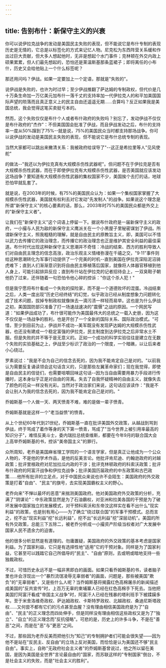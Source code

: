 ```yaml
---
---
---
```

title: 告别布什：新保守主义的兴衰
---



你可以说伊拉克战争的发动是美国民主失败的表现，但不能说它是布什专制的表现历史是无情的，它总是以标签化的方式来记忆人物。尼克松为东西阵营关系缓和作出过巨大贡献，但大多人想起他时，无非是想起个水门事件；克林顿在外交内政上硕果累累，但人们最先想起的，恐怕还是莱温斯基那条蓝裙子；即将离任的小布什，历史又会给他贴上一个什么标签呢？

那还用问吗？伊战。如果一定要加上一个定语，那就是"失败的"。

说伊战是失败的，也许为时过早；至少伊战推翻了萨达姆的专制政权，但代价是几十万条生命加一万亿美元加布什一落千丈的支持率加一代伊拉克人的和平加美国国际声望的陨落而且真正意义上的民主自由还遥遥无期……合算吗？反正如果我是美国总统，我会觉得这笔买卖挺亏本的。

然而，这个失败仅仅是布什个人或者布什政府的失败吗？别忘了，发动伊战不仅仅是布什政府的"杰作"：不但美国国会批准了伊战，而且伊战发动之后，布什的支持率一度从50%蹿到了75%--就是说，75%的美国民众当时都支持那场战争。你可以说伊战的发动是美国民主失败的表现，但不能说它是布什总统专制的表现。

当然大家都可以跳出来撇清关系：我被政府给误导了"--这正是希拉里等人"见风使舵"

的做法--"我还以为伊拉克真有大规模杀伤性武器呢"。但问题不在于伊拉克是否有大规模杀伤性武器，而在于即使伊拉克有大规模杀伤性武器，是否美国就应该发动这场战争？要知道有大规模杀伤性武器的集权国家不少，美国挨个去打的话，地球恐怕早就乱套了。

就是说，在2003年的时候，有75%的美国民众认为：如果一个集权国家掌握了大规模杀伤性武器，美国就有权利去对它发动"先发制人"的战争。如果说这个理念是所谓"新保守主义"的核心要素的话，那么，2003年时75%的美国民众都是外交上的"新保守主义者"。

让我们在"新保守主义"这个词语上停留一下。据说布什政府是一届新保守主义的政府，一小撮与人民为敌的新保守主义鹰派关在一个小黑屋子里秘密谋划了伊战。所谓新保守主义，照我粗糙的理解，就是自由民主的原教旨主义，即，美国可以不惜以武力去传播它的政治理念，而传播它的政治理念也正是维护其安全利益的最佳渠道。布什时代出现这种新保守主义思潮并不奇怪：冷战的结束、西方的胜利导致人们对自由民主理念的信念高涨，政治乐观主义情绪弥漫在千禧之交，"9·11"事件则给这种思潮转化为军事行动提供了一个完美的时机--直到美国在伊拉克深陷泥沼骑虎难下；直到人们渐渐意识到将自由民主移植落后国家，就像将人体器官移植到他人身上，可能引起排异反应；直到布什站在伊拉克的记者招待会上，一双臭鞋子朝他扔了过来，还伴随着一句恐怕令他心碎的控诉："你这个杀人犯！"

但是我宁愿将布什看成一个失败的探险家，而不是一个道德败坏的混蛋。冷战结束之后，人类一度出现"历史已经终结"的幻觉，似乎政治已经从制度想象力问题转化成了技术问题，拔掉专制政权就像抹去一滴污渍一样轻而易举。这也是为什么伊战之初，美国国防部只准备了打一场速战速决的"震慑"之战的原因。一个网民写道："如果伊战成功了，布什很可能作为美国最伟大的总统之一载入史册，因为这不仅仅是一场战争的胜利，也是开创了一个全新的国际关系、国际政治模式。"可惜，至少到目前为止，伊战并不成功--美军既没有发现萨达姆的大规模杀伤性武器，也还没有建成一个稳定富强的伊拉克，民主制度到达伊拉克之后非常水土不服。但是失败的并不等于是无意义的。正如一个成功的科学实验往往是建立在无数个失败的实验基础之上，伊战至少标识了政治的一个限度，一个暗礁，以让后来者小心绕过。

罗素说过："我是不会为自己的信念去死的，因为我不能肯定自己是对的。"以前我认为需要反复诵读领会这句话含义的，只是那些左翼革命家们；现在我觉得，即使是自由民主的信徒们，也需要咀嚼回味这句话--因为当自由需要用暴力手段进行传播时，这本身似乎正是对自由的背离。失去了自我怀疑精神的自由主义，就像失去了颜色的花朵一样没有光彩。当然对于政治家们来说，这句话应该读作："我是不会让别人为我的信念去死的，因为我不能肯定自己是对的。"

乔姆斯基一个人做一天、两天愤青不难，难的是做一辈子愤青。

乔姆斯基就是这样一个"老当益愤"的愤青。

从上个世纪60年代到21世纪，乔姆斯基一直在批评美国外交政策，从越战到骂到伊战，终于骂成了着作等身的天下第一愤青，骂成了"当今世界上被引用率最高的知识分子"，难怪反美斗士，委内瑞拉总统查维斯，都要在今年9月的联合国大会上高举乔姆斯基的书，控诉"美帝国主义"的罪行。

众所周知，老乔是美国麻省理工学院的一个语言学家，但是真正让他成为一个公众人物的，不是他的学术作品，是他的反美言论。他批评肯尼迪、约翰逊政府的对越政策；批评里根政府对尼加拉瓜内政的干涉；批评克林顿政府的科索沃政策；批评布什政府的阿富汗战争和伊拉克战争；批评美国历届政府的中东政策和古巴政策……他所有批评的立足点，对于中国民众来说也许不会陌生：美国政府的外交政策是打着"自由"、"民主"的旗号，去实现美国霸权主义的野心。

老乔向来"不惮以最坏的恶意"来揣测美国政府。他对美国政府外交政策的分析，充满了"阴谋论"：中东政策显然是为了石油霸权，对亚洲和拉美各国的干预是为了破坏发展中国家独立的发展模式，对干预科索沃和东帝汶这样实在看不出什么"现实利益"的政策，也是别有用心――为了确立"绕过联合国"的军事干预模式。总而言之，挖不出"现实利益"挖"长远利益"，挖不出"长远利益"挖"深层动机"。美国的所有外交政策，总能三下五除二，被老乔分析成一小撮资产阶级当权者对广大发展中国家人民不遗余力的迫害。

他的很多分析显然是有道理的。勿庸置疑，美国政府的外交政策的基本考虑是国家利益。为了国家利益，它只是有选择性地"适用"它的干预对象。同样是为了国家利益，它甚至可以践踏它自己所倡导的"民主"、"自由"原则，去或明或暗地支持一些独裁政权。

不过，可惜历史永远不是一幅非黑即白的画面。如果只看乔姆斯基的书，读者脑子里也许会浮现出一个"暴烈流氓凌辱无辜弱者"的画面，问题是，那些被美国"欺负"的"无辜弱者"，又是些什么人呢？当乔姆斯基将揭露红色高棉屠杀的新闻描述成美国的"反共宣传"时，上百万无辜的柬埔寨人已经在红色高棉手下死去。当他把美国打阿富汗看成"帝国主义战争"时，阿富汗人已经在残暴的塔利班手下被蹂躏多年。至于米舍洛维奇政权、萨达姆政权、卡斯特罗政权、北越政权、桑迪尼斯塔政权……又何尝不都有它们的污点甚至血腥？没有理由相信美国政府是为了"自由"、"民主"的正义理念而四处伸手，但是同样没有理由相信这些政权又是为了"独立"、"自立"的正义理念而"反抗侵略"。可悲的是，历史上的许多斗争，不是在"善恶"之间，而是在"恶"与"更恶"之间。

不过，那些因为老乔反美而把他引为"知己"的专制拥护者们可能会很失望――因为他不是站在"反民主、反自由"的立场上反对美国，而恰恰是认为美国还不够"民主自由"。事实上，自称"无政府社会主义者"的乔姆斯基曾说过，他之所以留在美国，是因为美国是全世界"言论最自由的"国家，而苏联这样的"专制国家"倒台，不是社会主义的失败，而是"社会主义的胜利"。